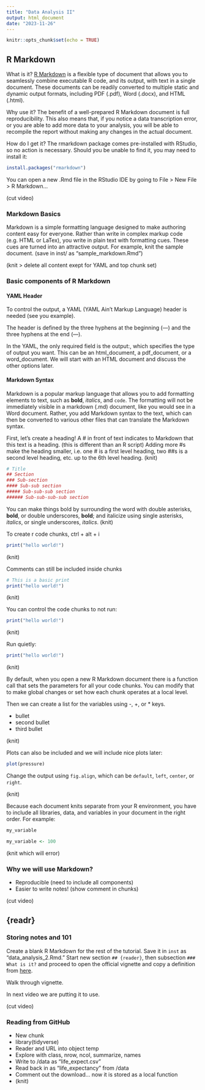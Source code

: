```yaml
---
title: "Data Analysis II"
output: html_document
date: "2023-11-26"
---
```


```r
knitr::opts_chunk$set(echo = TRUE)
```

## R Markdown

What is it?
[R Markdown](https://rmarkdown.rstudio.com/authoring_quick_tour.html) is a flexible type of document that allows you to seamlessly combine executable R code, and its output, with text in a single document. These documents can be readily converted to multiple static and dynamic output formats, including PDF (.pdf), Word (.docx), and HTML (.html).

Why use it?
The benefit of a well-prepared R Markdown document is full reproducibility. This also means that, if you notice a data transcription error, or you are able to add more data to your analysis, you will be able to recompile the report without making any changes in the actual document.

How do I get it?
The rmarkdown package comes pre-installed with RStudio, so no action is necessary.
Should you be unable to find it, you may need to install it:

```r
install.packages("rmarkdown")
```

You can open a new .Rmd file in the RStudio IDE by going to File > New File > R Markdown…

(cut video)

### Markdown Basics

Markdown is a simple formatting language designed to make authoring content easy for everyone. Rather than write in complex markup code (e.g. HTML or LaTex), you write in plain text with formatting cues. These cues are turned into an attractive output. For example, knit the sample document. (save in inst/ as "sample_markdown.Rmd")

(knit > delete all content exept for YAML and top chunk set)

### Basic components of R Markdown 

#### YAML Header

To control the output, a YAML (YAML Ain’t Markup Language) header is needed (see you example).

The header is defined by the three hyphens at the beginning (---) and the three hyphens at the end (---).

In the YAML, the only required field is the output:, which specifies the type of output you want. This can be an html_document, a pdf_document, or a word_document. We will start with an HTML document and discuss the other options later.

#### Markdown Syntax

Markdown is a popular markup language that allows you to add formatting elements to text, such as **bold**, *italics*, and `code`. The formatting will not be immediately visible in a markdown (.md) document, like you would see in a Word document. Rather, you add Markdown syntax to the text, which can then be converted to various other files that can translate the Markdown syntax. 

First, let’s create a heading! A # in front of text indicates to Markdown that this text is a heading. (this is different than an R script) Adding more #s make the heading smaller, i.e. one # is a first level heading, two ##s is a second level heading, etc. up to the 6th level heading. (knit)

```r
# Title
## Section
### Sub-section
#### Sub-sub section
##### Sub-sub-sub section
###### Sub-sub-sub-sub section
```

You can make things bold by surrounding the word with double asterisks, **bold**, or double underscores, __bold__; and italicize using single asterisks, *italics*, or single underscores, _italics_. (knit)

To create r code chunks, ctrl + alt + i

```r
print("hello world!")
```

(knit)

Comments can still be included inside chunks

```r
# This is a basic print
print("hello world!")
```

(knit)

You can control the code chunks to not run:

```r
print("hello world!")
```

(knit)

Run quietly:

```r
print("hello world!")
```

(knit)

By default, when you open a new R Markdown document there is a function call that sets the parameters for all your code chunks. You can modify that to make global changes or set how each chunk operates at a local level.

Then we can create a list for the variables using -, +, or * keys.

- bullet
- second bullet
- third bullet

(knit)

Plots can also be included and we will include nice plots later:

```r
plot(pressure)
```

Change the output using `fig.align`, which can be `default`, `left`, `center`, or `right`.

(knit)

Because each document knits separate from your R environment, you have to include all libraries, data, and variables in your document in the right order. For example:

```r
my_variable
```

```r
my_variable <- 100
```

(knit which will error)

### Why we will use Markdown? 
- Reproducible (need to include all components)
- Easier to write notes! (show comment in chunks)

(cut video)

## {readr}

### Storing notes and 101

Create a blank R Markdown for the rest of the tutorial. Save it in `inst` as "data_analysis_2.Rmd." Start new section `## {reader}`, then subsection `### What is it?` and proceed to open the official vignette and copy a definition from [here](https://readr.tidyverse.org/). 

Walk through vignette. 

In next video we are putting it to use. 

(cut video)

### Reading from GitHub

- New chunk
- library(tidyverse)
- Reader and URL into object temp
- Explore with class, nrow, ncol, summarize, names
- Write to /data as "life_expect.csv"
- Read back in as "life_expectancy" from /data
- Comment out the download... now it is stored as a local function
- (knit)